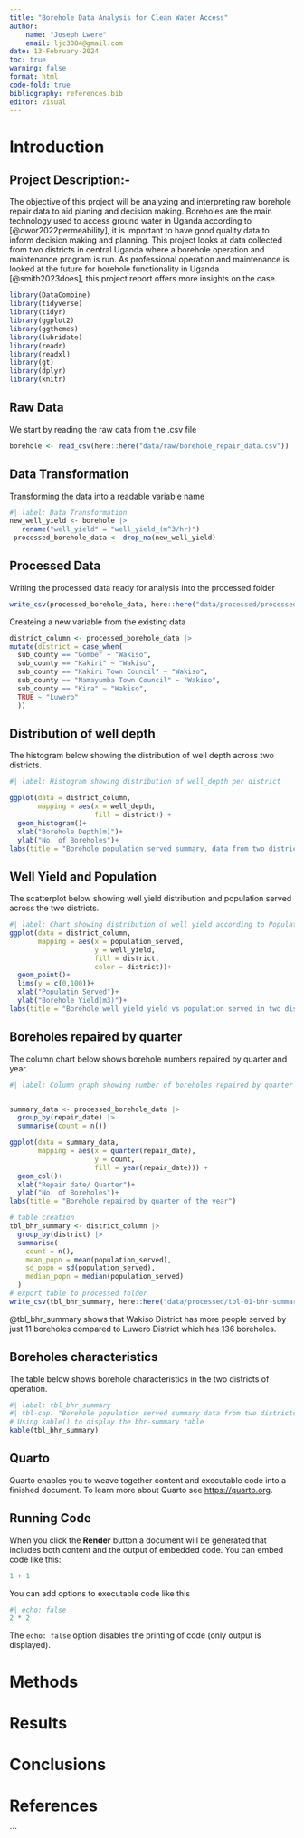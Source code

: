 ```yaml
---
title: "Borehole Data Analysis for Clean Water Access"
author: 
    name: "Joseph Lwere"
    email: ljc3084@gmail.com
date: 13-February-2024
toc: true
warning: false
format: html
code-fold: true
bibliography: references.bib
editor: visual
---
```


# Introduction

## Project Description:-

The objective of this project will be analyzing and interpreting raw borehole repair data to aid planing and decision making. Boreholes are the main technology used to access ground water in Uganda according to [@owor2022permeability], it is important to have good quality data to inform decision making and planning. This project looks at data collected from two districts in central Uganda where a borehole operation and maintenance program is run. As professional operation and maintenance is looked at the future for borehole functionality in Uganda [@smith2023does], this project report offers more insights on the case.  

```r
library(DataCombine)
library(tidyverse)
library(tidyr)
library(ggplot2)
library(ggthemes)
library(lubridate)
library(readr)
library(readxl)
library(gt)
library(dplyr)
library(knitr)
```

## Raw Data
We start by reading the raw data from the .csv file

```r
borehole <- read_csv(here::here("data/raw/borehole_repair_data.csv"))
```

## Data Transformation
Transforming the data into a readable variable name

```r
#| label: Data Transformation
new_well_yield <- borehole |> 
   rename("well_yield" = "well_yield_(m^3/hr)")
 processed_borehole_data <- drop_na(new_well_yield)

```

## Processed Data
Writing the processed data ready for analysis into the processed folder

```r
write_csv(processed_borehole_data, here::here("data/processed/processed_borehole_data.csv"))

```

Createing a new variable from the existing data

```r
district_column <- processed_borehole_data |> 
mutate(district = case_when(
  sub_county == "Gombe" ~ "Wakiso",
  sub_county == "Kakiri" ~ "Wakiso",
  sub_county == "Kakiri Town Council" ~ "Wakiso",
  sub_county == "Namayumba Town Council" ~ "Wakiso",
  sub_county == "Kira" ~ "Wakiso",
  TRUE ~ "Luwero"
  ))

```
## Distribution of well depth
The histogram below showing the distribution of well depth across two districts.

```r
#| label: Histogram showing distribution of well_depth per district

ggplot(data = district_column,
       mapping = aes(x = well_depth,
                     fill = district)) +
  geom_histogram()+
  xlab("Borehole Depth(m)")+
  ylab("No. of Boreholes")+
labs(title = "Borehole population served summary, data from two districts")
```
## Well Yield and Population
The scatterplot below showing well yield distribution and population served across the two districts.
```r
#| label: Chart showing distribution of well yield according to Population served
ggplot(data = district_column, 
       mapping = aes(x = population_served, 
                     y = well_yield, 
                     fill = district, 
                     color = district))+ 
  geom_point()+ 
  lims(y = c(0,100))+ 
  xlab("Populatin Served")+ 
  ylab("Borehole Yield(m3)")+
labs(title = "Borehole well yield yield vs population served in two districts")
```
## Boreholes repaired by quarter
The column chart below shows borehole numbers repaired by quarter and year.

```r

#| label: Column graph showing number of boreholes repaired by quarter of a year


summary_data <- processed_borehole_data |>  
  group_by(repair_date) |> 
  summarise(count = n())

ggplot(data = summary_data,
       mapping = aes(x = quarter(repair_date),
                     y = count,
                     fill = year(repair_date))) +
  geom_col()+
  xlab("Repair date/ Quarter")+
  ylab("No. of Boreholes")+
labs(title = "Borehole repaired by quarter of the year")
```


```r
# table creation
tbl_bhr_summary <- district_column |> 
  group_by(district) |> 
  summarise(
    count = n(),
    mean_popn = mean(population_served),
    sd_popn = sd(population_served),
    median_popn = median(population_served)
  ) 
# export table to processed folder 
write_csv(tbl_bhr_summary, here::here("data/processed/tbl-01-bhr-summary.csv"))


```

@tbl_bhr_summary shows that Wakiso District has more people served by just 11 boreholes compared to Luwero District which has 136 boreholes.

## Boreholes characteristics
The table below shows borehole characteristics in the two districts of operation.
```r
#| label: tbl_bhr_summary
#| tbl-cap: "Borehole population served summary data from two districts"
# Using kable() to display the bhr-summary table
kable(tbl_bhr_summary)
```


## Quarto

Quarto enables you to weave together content and executable code into a finished document. To learn more about Quarto see <https://quarto.org>.

## Running Code

When you click the **Render** button a document will be generated that includes both content and the output of embedded code. You can embed code like this:

```r
1 + 1
```

You can add options to executable code like this

```r
#| echo: false
2 * 2
```

The `echo: false` option disables the printing of code (only output is displayed).

# Methods

# Results

# Conclusions

# References

\`\`\`
